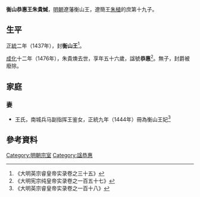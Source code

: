'''衡山恭惠王朱貴煘'''{{BD|1421年||1476年||catIdx=Z朱}}，[[明朝|明朝]]遼藩衡山王，遼簡王[[朱植|朱植]]的庶第十九子。

==生平==
[[正統_(年號)|正統]]二年（1437年），封'''衡山王'''<ref>《大明英宗睿皇帝实录卷之三十五》</ref>。

[[成化|成化]]十二年（1476年），朱貴燠去世，享年五十六歲，諡號'''恭惠'''<ref>《大明宪宗纯皇帝实录卷之一百五十七》</ref>。無子，封爵被廢除。

==家庭==
===妻===
*王氏，南城兵马副指挥王鉴女，正統九年（1444年）冊為衡山王妃<ref>《大明英宗睿皇帝实录卷之一百十八》</ref>

==參考資料==
{{reflist|2}}

{{s-start}}
{{s-none|無|[[明朝|明政府]]封之}}
{{s-ttl|title=[[明朝藩王列表_(遼王系)#衡山國|明衡山國國王]]|years=1432年－1476年}}
{{s-none|無|無子，封國廢除}}
{{end}}

[[Category:明朝宗室|Category:明朝宗室]]
[[Category:諡恭惠|Category:諡恭惠]]